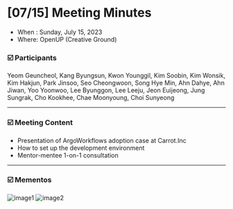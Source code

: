 # [07/15] Meeting Minutes

- When : Sunday, July 15, 2023
- Where: OpenUP (Creative Ground)

### ☑️ Participants
Yeom Geuncheol, Kang Byungsun, Kwon Younggil, Kim Soobin, Kim Wonsik, Kim Hakjun, Park Jinsoo, Seo Cheongwoon, Song Hye Min, Ahn Dahye, Ahn Jiwan, Yoo Yoonwoo, Lee Byunggon, Lee Leeju, Jeon Euijeong, Jung Sungrak, Cho Kookhee, Chae Moonyoung, Choi Sunyeong

---

### ☑️ Meeting Content

- Presentation of ArgoWorkflows adoption case at Carrot.Inc 
- How to set up the development environment
- Mentor-mentee 1-on-1 consultation

---

### ☑️ Mementos

![image1](./images/230715_1.jpg)
![image2](./images/230715_2.jpg)